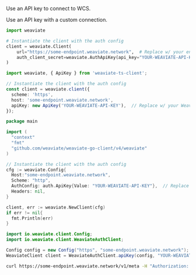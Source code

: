 <!-- Delete these imports if already imported in the file -->

<Tabs groupId="languages">
<TabItem value="py4" label="Python (v4)">

   Use an API key to connect to WCS.
   <FilteredTextBlock
     text={PyCode}
     startMarker="# START WeaviateAPIKeyWCS"
     endMarker="# END WeaviateAPIKeyWCS"
     language="py"
   />

   Use an API key with a custom connection.
   <FilteredTextBlock
     text={PyCode}
     startMarker="# START WeaviateAPIKeyCustom"
     endMarker="# END WeaviateAPIKeyCustom"
     language="py"
   />
   
</TabItem>
<TabItem value="py3" label="Python (v3)">

```python
import weaviate

# Instantiate the client with the auth config
client = weaviate.Client(
    url="https://some-endpoint.weaviate.network",  # Replace w/ your endpoint
    auth_client_secret=weaviate.AuthApiKey(api_key="YOUR-WEAVIATE-API-KEY"),  # Replace w/ your Weaviate instance API key
)
```

</TabItem>
<TabItem value="js" label="JavaScript/TypeScript">

```ts
import weaviate, { ApiKey } from 'weaviate-ts-client';

// Instantiate the client with the auth config
const client = weaviate.client({
  scheme: 'https',
  host: 'some-endpoint.weaviate.network',
  apiKey: new ApiKey('YOUR-WEAVIATE-API-KEY'),  // Replace w/ your Weaviate instance API key
});
```

</TabItem>
<TabItem value="go" label="Go">

```go
package main

import (
  "context"
  "fmt"
  "github.com/weaviate/weaviate-go-client/v4/weaviate"
)

// Instantiate the client with the auth config
cfg := weaviate.Config{
  Host:"some-endpoint.weaviate.network",
  Scheme: "http",
  AuthConfig: auth.ApiKey{Value: "YOUR-WEAVIATE-API-KEY"},  // Replace w/ your Weaviate instance API key
  Headers: nil,
}

client, err := weaviate.NewClient(cfg)
if err != nil{
  fmt.Println(err)
}
```

</TabItem>
<TabItem value="java" label="Java">

```java
import io.weaviate.client.Config;
import io.weaviate.client.WeaviateAuthClient;

Config config = new Config("https", "some-endpoint.weaviate.network");
WeaviateClient client = WeaviateAuthClient.apiKey(config, "YOUR-WEAVIATE-API-KEY");  // Replace w/ your Weaviate instance API key
```

</TabItem>
<TabItem value="curl" label="Curl">

```bash
curl https://some-endpoint.weaviate.network/v1/meta -H "Authorization: Bearer YOUR-WEAVIATE-API-KEY" | jq
```

</TabItem>
</Tabs>
